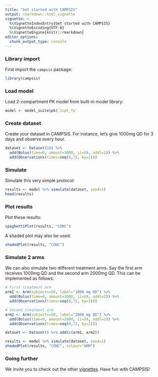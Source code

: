 ```yaml
---
title: "Get started with CAMPSIS"
output: rmarkdown::html_vignette
vignette: >
  %\VignetteIndexEntry{Get started with CAMPSIS}
  %\VignetteEncoding{UTF-8}
  %\VignetteEngine{knitr::rmarkdown}
editor_options: 
  chunk_output_type: console
---
```


### Library import

First import the `campsis` package:

```r
library(campsis)
```

### Load model

Load 2-compartment PK model from built-in model library:

```r
model <- model_suite$pk$`2cpt_fo`
```

### Create dataset

Create your dataset in CAMPSIS. For instance, let's give 1000mg QD for 3 days and observe every hour.

```r
dataset <- Dataset(10) %>%
  add(Bolus(time=0, amount=1000, ii=24, addl=2)) %>%
  add(Observations(times=seq(0,72, by=1)))
```

### Simulate

Simulate this very simple protocol:

```r
results <- model %>% simulate(dataset, seed=1)
head(results)
```

### Plot results

Plot these results:

```r
spaghettiPlot(results, "CONC")
```

A shaded plot may also be used:

```r
shadedPlot(results, "CONC")
```

### Simulate 2 arms

We can also simulate two different treatment arms. Say the first arm receives 1000mg QD and the second arm 2000mg QD. This can be implemented as follows:

```r
# First treatment arm
arm1 <- Arm(subjects=50, label="1000 mg QD") %>%
  add(Bolus(time=0, amount=1000, ii=24, addl=2)) %>%
  add(Observations(times=seq(0,72, by=1)))

# Second treatment arm
arm2 <- Arm(subjects=50, label="2000 mg QD") %>%
  add(Bolus(time=0, amount=2000, ii=24, addl=2)) %>%
  add(Observations(times=seq(0,72, by=1)))

dataset <- Dataset() %>% add(c(arm1, arm2))

results <- model %>% simulate(dataset, seed=1)
shadedPlot(results, "CONC", colour="ARM")
```

### Going further

We invite you to check out the other [vignettes](https://calvagone.github.io/campsis.doc/articles/). Have fun with CAMPSIS!
